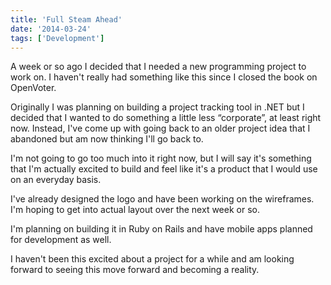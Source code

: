 ```yaml
---
title: 'Full Steam Ahead'
date: '2014-03-24'
tags: ['Development']
---
```


A week or so ago I decided that I needed a new programming project to work on. I haven't really had something like this since I closed the book on OpenVoter.

Originally I was planning on building a project tracking tool in .NET but I decided that I wanted to do something a little less “corporate”, at least right now. Instead, I've come up with going back to an older project idea that I abandoned but am now thinking I'll go back to.

I'm not going to go too much into it right now, but I will say it's something that I'm actually excited to build and feel like it's a product that I would use on an everyday basis.

I've already designed the logo and have been working on the wireframes. I'm hoping to get into actual layout over the next week or so.

I'm planning on building it in Ruby on Rails and have mobile apps planned for development as well.

I haven't been this excited about a project for a while and am looking forward to seeing this move forward and becoming a reality.
